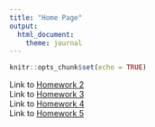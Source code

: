 ```yaml
---
title: "Home Page"
output: 
  html_document:
    theme: journal
---
```


```r
knitr::opts_chunk$set(echo = TRUE)
```

Link to [Homework 2](homework2.html)      
Link to [Homework 3](homework3.html)   
Link to [Homework 4](homework4.html)   
Link to [Homework 5](homework5.html)